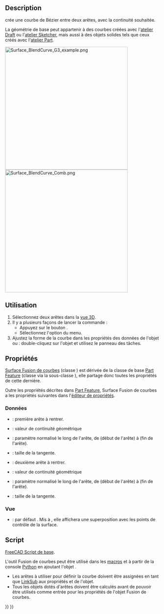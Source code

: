<languages/>

{{Docnav/fr
|[[Surface_CurveOnMesh/fr|Courbe sur maillage]]
|
|[[Surface_Workbench/fr|Atelier Surface]]
|IconL=Surface_CurveOnMesh.svg
|IconR=
|IconC=Workbench_Surface.svg
}}

{{GuiCommand/fr
|Name=Surface BlendCurve
|Name/fr=Surface Fusion de courbes
|MenuLocation=Surface → Fusionner des courbes
|Workbenches=[[Surface_Workbench/fr|Surface]]
|Version=0.21
}}

==Description==

{{Button|[[File:Surface_BlendCurve.svg|16px]] [[Surface_BlendCurve/fr|Surface Fusion de courbes]]}} crée une courbe de Bézier entre deux arêtes, avec la continuité souhaitée.

La géométrie de base peut appartenir à des courbes créées avec l'[[Draft_Workbench/fr|atelier Draft]] ou l'[[Sketcher_Workbench/fr|atelier Sketcher]], mais aussi à des objets solides tels que ceux créés avec l'[[Part_Workbench/fr|atelier Part]].

[[File:Surface_BlendCurve_G3_example.png|400px]]
[[File:Surface_BlendCurve_Comb.png|400px]]
{{Caption|Surface Fusion de courbes reliant 2 arêtes avec une continuité G3. Les polygones orange représentent les points de contrôle. Le peigne de courbure (de l'[[Curves_Workbench/fr|extension Curves]]) est lisse aux points de contact.}}

<span id="Usage"></span>
==Utilisation==

<div class="mw-translate-fuzzy">
# Sélectionnez deux arêtes dans la [[3D_view/fr|vue 3D]].
# Il y a plusieurs façons de lancer la commande :
#* Appuyez sur le bouton {{Button|[[Image:Surface_BlendCurve.svg|16px]] [[Surface_BlendCurve/fr|Fusionner des courbes]]}}.
#* Sélectionnez l'option {{MenuCommand|Surface → [[Image:Surface_BlendCurve.svg|16px]] Fusionner des courbes}} du menu.
# Ajustez la forme de la courbe dans les propriétés des données de l'objet ou {{Version/fr|1.1}} : double-cliquez sur l'objet et utilisez le panneau des tâches.
</div>

<span id="Properties"></span>
==Propriétés==

[[Surface_BlendCurve/fr|Surface Fusion de courbes]] (classe {{incode|Surface::Filling}}) est dérivée de la classe de base [[Part_Feature/fr|Part Feature]] (classe {{incode|Part::Feature}} via la sous-classe {{incode|Part::Spline}}), elle partage donc toutes les propriétés de cette dernière.

Outre les propriétés décrites dans [[Part Feature/fr|Part Feature]], Surface Fusion de courbes a les propriétés suivantes dans l'[[Property_editor/fr|éditeur de propriétés]].

<span id="Data"></span>
===Données===

{{TitleProperty|Blend Curve}}

* {{PropertyData|Start Edge|LinkSub}} : première arête à rentrer.
* {{PropertyData|Start Continuity|Integer}} : valeur de continuité géométrique
* {{PropertyData|Start Parameter|Float}} : paramètre normalisé le long de l'arête, de {{Value|0.0}} (début de l'arête) à {{Value|1.0}} (fin de l'arête).
* {{PropertyData|Start Size|Float}} : taille de la tangente.
* {{PropertyData|End Edge|LinkSub}} : deuxième arête à rentrer.
* {{PropertyData|End Continuity|Integer}} : valeur de continuité géométrique
* {{PropertyData|End Parameter|Float}} : paramètre normalisé le long de l'arête, de {{Value|0.0}} (début de l'arête) à {{Value|1.0}} (fin de l'arête).
* {{PropertyData|End Size|Float}} : taille de la tangente.

<span id="View"></span>
=== Vue ===

{{TitleProperty|Base}}

* {{PropertyView|Control Points|Bool}} : par défaut {{FALSE}}. Mis à {{TRUE}}, elle affichera une superposition avec les points de contrôle de la surface.

<span id="Scripting"></span>
==Script==

{{Emphasis|Voir aussi :}} [[FreeCAD_Scripting_Basics/fr|FreeCAD Script de base]].

L'outil Fusion de courbes peut être utilisé dans les [[Macros/fr|macros]] et à partir de la console [[Python/fr|Python]] en ajoutant l'objet {{incode|Surface::FeatureBlendCurve}}.
* Les arêtes à utiliser pour définir la courbe doivent être assignées en tant que [[FeaturePython_Custom_Properties/fr#App::PropertyLinkSub|LinkSub]] aux propriétés {{incode|StartEdge}} et {{incode|EndEdge}} de l'objet.
* Tous les objets dotés d'arêtes doivent être calculés avant de pouvoir être utilisés comme entrée pour les propriétés de l'objet Fusion de courbes.

{{Code|code=
import FreeCAD as App
import Draft

doc = App.newDocument()

points1 = [App.Vector(-20, -20, 0), App.Vector(-20, -8, 0), App.Vector(-17, 7, 0), App.Vector(-18, 25, 0)]
obj1 = Draft.make_bspline(points1)

points2 = [App.Vector(60, 26, 0), App.Vector(37, 4, 0), App.Vector(33, -20, 0)]
obj2 = Draft.make_bspline(points2)

doc.recompute()

bcurve = doc.addObject("Surface::FeatureBlendCurve","BlendCurve")
bcurve.StartEdge = (obj1, 'Edge1')
bcurve.EndEdge = (obj2, 'Edge1')
bcurve.EndParameter = 1.00
bcurve.StartSize = -5.00
bcurve.EndSize = -5.00

doc.recompute()
}}


{{Docnav/fr
|[[Surface_CurveOnMesh/fr|Courbe sur maillage]]
|
|[[Surface_Workbench/fr|Atelier Surface]]
|IconL=Surface_CurveOnMesh.svg
|IconR=
|IconC=Workbench_Surface.svg
}}

{{Surface Tools navi{{#translation:}}}}
{{Userdocnavi{{#translation:}}}}